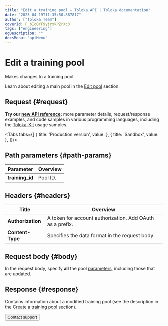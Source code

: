 ```yaml
---
title: "Edit a training pool — Toloka API | Toloka documentation"
date: "2023-04-19T11:35:50.887817"
author: ["Toloka Team"]
coverId: F_bIcOYF9yjrxkPZrXc3
tags: ["engineering"]
ogDescription: ""
docsMenu: "apiMenu"
---
```



# Edit a training pool

<Announce/>

Makes changes to a training pool.

Learn about editing a main pool in the [Edit pool](/docs/api/edit-pool) section.

## Request {#request}

<Note mode="tip" title="Tip">

**Try our [new API reference](https://toloka.ai/docs/api/api-reference/#put-/trainings/-id-):** more parameter details, request/response examples, and code samples in various programming languages, including the [Toloka-Kit](/docs/toloka-kit/) usage samples.

</Note>

<Tabs tabs={[
  { title: 'Production version', value: <EditTrainingList1/> },
  { title: 'Sandbox', value: <EditTrainingList2/> },
]}/>

## Path parameters {#path-params}

Parameter | Overview
----- | -----
**training_id** | Pool ID.

## Headers {#headers}

Title | Overview
----- | -----
**Authorization** | A token for account authorization. Add OAuth as a prefix.
**Content-Type** | Specifies the data format in the request body.

## Request body {#body}

In the request body, specify **all** the pool [parameters](/docs/api/create-training#training-param), including those that are updated.

## Response {#response}

Contains information about a modified training pool (see the description in the [Create a training pool](/docs/api/create-training#response) section).

<Button themeColor="light" view="default" size="l" type="link" url="/docs/guide/troubleshooting/support?form-source=api-edit-training">Contact support</Button>